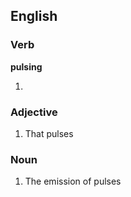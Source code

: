 ==English==

===Verb===
'''pulsing'''

# {{present participle of|[[pulse]]}}

===Adjective===
{{en-adj|-}}

# That pulses

===Noun===
{{en-noun|-}}

# The emission of pulses